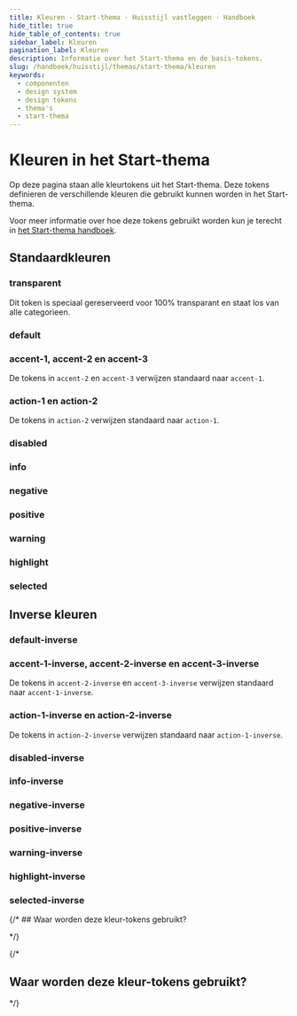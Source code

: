 ```yaml
---
title: Kleuren · Start-thema · Huisstijl vastleggen · Handboek
hide_title: true
hide_table_of_contents: true
sidebar_label: Kleuren
pagination_label: Kleuren
description: Informatie over het Start-thema en de basis-tokens.
slug: /handboek/huisstijl/themas/start-thema/kleuren
keywords:
  - componenten
  - design system
  - design tokens
  - thema's
  - start-thema
---
```



# Kleuren in het Start-thema

<Paragraph lead>
  Op deze pagina staan alle kleurtokens uit het Start-thema. Deze tokens definieren de verschillende kleuren die
  gebruikt kunnen worden in het Start-thema.
</Paragraph>

Voor meer informatie over hoe deze tokens gebruikt worden kun je terecht in [het Start-thema handboek](/handboek/huisstijl/themas/start-thema).

## Standaardkleuren

### transparent

Dit token is speciaal gereserveerd voor 100% transparant en staat los van alle categorieen.

<CommonDesignTokensTable type="color" item="transparent" />

### default

<CommonDesignTokensTable type="color" item="default" />

### accent-1, accent-2 en accent-3

De tokens in `accent-2` en `accent-3` verwijzen standaard naar `accent-1`.

<CommonDesignTokensTable type="color" item="accent-1" />

### action-1 en action-2

De tokens in `action-2` verwijzen standaard naar `action-1`.

<CommonDesignTokensTable type="color" item="action-1" />

### disabled

<CommonDesignTokensTable type="color" item="disabled" />

### info

<CommonDesignTokensTable type="color" item="info" />

### negative

<CommonDesignTokensTable type="color" item="negative" />

### positive

<CommonDesignTokensTable type="color" item="positive" />

### warning

<CommonDesignTokensTable type="color" item="warning" />

### highlight

<CommonDesignTokensTable type="color" item="highlight" />

### selected

<CommonDesignTokensTable type="color" item="selected" />

## Inverse kleuren

### default-inverse

<CommonDesignTokensTable type="color" item="default-inverse" />

### accent-1-inverse, accent-2-inverse en accent-3-inverse

De tokens in `accent-2-inverse` en `accent-3-inverse` verwijzen standaard naar `accent-1-inverse`.

<CommonDesignTokensTable type="color" item="accent-1-inverse" />

### action-1-inverse en action-2-inverse

De tokens in `action-2-inverse` verwijzen standaard naar `action-1-inverse`.

<CommonDesignTokensTable type="color" item="action-1-inverse" />

### disabled-inverse

<CommonDesignTokensTable type="color" item="disabled-inverse" />

### info-inverse

<CommonDesignTokensTable type="color" item="info-inverse" />

### negative-inverse

<CommonDesignTokensTable type="color" item="negative-inverse" />

### positive-inverse

<CommonDesignTokensTable type="color" item="positive-inverse" />

### warning-inverse

<CommonDesignTokensTable type="color" item="warning-inverse" />

### highlight-inverse

<CommonDesignTokensTable type="color" item="highlight-inverse" />

### selected-inverse

<CommonDesignTokensTable type="color" item="selected-inverse" />
{/* 
## Waar worden deze kleur-tokens gebruikt?

<TokenUses tokenType="color" /> */}

{/\*

## Waar worden deze kleur-tokens gebruikt?

<TokenUses tokenType="text" /> */}
